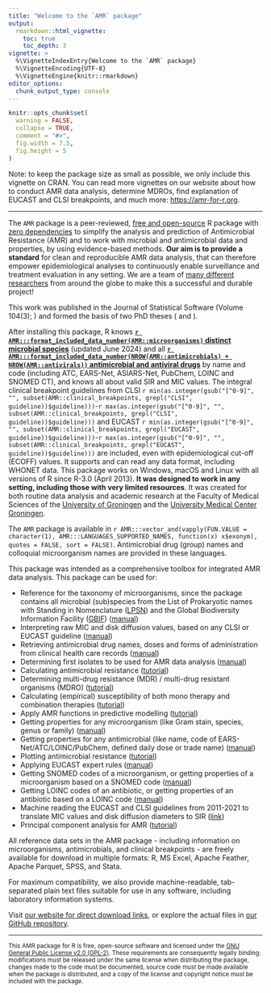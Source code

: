 ```yaml
---
title: "Welcome to the `AMR` package"
output: 
  rmarkdown::html_vignette:
    toc: true
    toc_depth: 3
vignette: >
  %\VignetteIndexEntry{Welcome to the `AMR` package}
  %\VignetteEncoding{UTF-8}
  %\VignetteEngine{knitr::rmarkdown}
editor_options: 
  chunk_output_type: console
---
```


```r
knitr::opts_chunk$set(
  warning = FALSE,
  collapse = TRUE,
  comment = "#>",
  fig.width = 7.5,
  fig.height = 5
)
```

Note: to keep the package size as small as possible, we only include this vignette on CRAN. You can read more vignettes on our website about how to conduct AMR data analysis, determine MDROs, find explanation of EUCAST and CLSI breakpoints, and much more: <https://amr-for-r.org>.

----

The `AMR` package is a peer-reviewed, [free and open-source](https://amr-for-r.org/#copyright) R package with [zero dependencies](https://en.wikipedia.org/wiki/Dependency_hell) to simplify the analysis and prediction of Antimicrobial Resistance (AMR) and to work with microbial and antimicrobial data and properties, by using evidence-based methods. **Our aim is to provide a standard** for clean and reproducible AMR data analysis, that can therefore empower epidemiological analyses to continuously enable surveillance and treatment evaluation in any setting. We are a team of [many different researchers](https://amr-for-r.org/authors.html) from around the globe to make this a successful and durable project!

This work was published in the Journal of Statistical Software (Volume 104(3); \doi{10.18637/jss.v104.i03}) and formed the basis of two PhD theses (\doi{10.33612/diss.177417131} and \doi{10.33612/diss.192486375}).

After installing this package, R knows [**`r AMR:::format_included_data_number(AMR::microorganisms)` distinct microbial species**](https://amr-for-r.org/reference/microorganisms.html) (updated June 2024) and all [**`r AMR:::format_included_data_number(NROW(AMR::antimicrobials) + NROW(AMR::antivirals))` antimicrobial and antiviral drugs**](https://amr-for-r.org/reference/antimicrobials.html) by name and code (including ATC, EARS-Net, ASIARS-Net, PubChem, LOINC and SNOMED CT), and knows all about valid SIR and MIC values. The integral clinical breakpoint guidelines from CLSI `r min(as.integer(gsub("[^0-9]", "", subset(AMR::clinical_breakpoints, grepl("CLSI", guideline))$guideline)))`-`r max(as.integer(gsub("[^0-9]", "", subset(AMR::clinical_breakpoints, grepl("CLSI", guideline))$guideline)))` and EUCAST `r min(as.integer(gsub("[^0-9]", "", subset(AMR::clinical_breakpoints, grepl("EUCAST", guideline))$guideline)))`-`r max(as.integer(gsub("[^0-9]", "", subset(AMR::clinical_breakpoints, grepl("EUCAST", guideline))$guideline)))` are included, even with epidemiological cut-off (ECOFF) values. It supports and can read any data format, including WHONET data. This package works on Windows, macOS and Linux with all versions of R since R-3.0 (April 2013). **It was designed to work in any setting, including those with very limited resources**. It was created for both routine data analysis and academic research at the Faculty of Medical Sciences of the [University of Groningen](https://www.rug.nl) and the [University Medical Center Groningen](https://www.umcg.nl).

The `AMR` package is available in `r AMR:::vector_and(vapply(FUN.VALUE = character(1), AMR:::LANGUAGES_SUPPORTED_NAMES, function(x) x$exonym), quotes = FALSE, sort = FALSE)`. Antimicrobial drug (group) names and colloquial microorganism names are provided in these languages.

This package was intended as a comprehensive toolbox for integrated AMR data analysis. This package can be used for:

  * Reference for the taxonomy of microorganisms, since the package contains all microbial (sub)species from the List of Prokaryotic names with Standing in Nomenclature ([LPSN]((https://lpsn.dsmz.de))) and the Global Biodiversity Information Facility ([GBIF](https://www.gbif.org)) ([manual](https://amr-for-r.org/reference/mo_property.html))
  * Interpreting raw MIC and disk diffusion values, based on any CLSI or EUCAST guideline ([manual](https://amr-for-r.org/reference/as.sir.html))
  * Retrieving antimicrobial drug names, doses and forms of administration from clinical health care records ([manual](https://amr-for-r.org/reference/ab_from_text.html))
  * Determining first isolates to be used for AMR data analysis ([manual](https://amr-for-r.org/reference/first_isolate.html))
  * Calculating antimicrobial resistance ([tutorial](https://amr-for-r.org/articles/AMR.html))
  * Determining multi-drug resistance (MDR) / multi-drug resistant organisms (MDRO) ([tutorial](https://amr-for-r.org/articles/MDR.html))
  * Calculating (empirical) susceptibility of both mono therapy and combination therapies ([tutorial](https://amr-for-r.org/articles/AMR.html))
  * Apply AMR functions in predictive modelling ([tutorial](https://amr-for-r.org/articles/AMR_with_tidymodels.html))
  * Getting properties for any microorganism (like Gram stain, species, genus or family) ([manual](https://amr-for-r.org/reference/mo_property.html))
  * Getting properties for any antimicrobial (like name, code of EARS-Net/ATC/LOINC/PubChem, defined daily dose or trade name) ([manual](https://amr-for-r.org/reference/ab_property.html))
  * Plotting antimicrobial resistance ([tutorial](https://amr-for-r.org/articles/AMR.html))
  * Applying EUCAST expert rules ([manual](https://amr-for-r.org/reference/eucast_rules.html))
  * Getting SNOMED codes of a microorganism, or getting properties of a microorganism based on a SNOMED code ([manual](https://amr-for-r.org/reference/mo_property.html))
  * Getting LOINC codes of an antibiotic, or getting properties of an antibiotic based on a LOINC code ([manual](https://amr-for-r.org/reference/ab_property.html))
  * Machine reading the EUCAST and CLSI guidelines from 2011-2021 to translate MIC values and disk diffusion diameters to SIR ([link](https://amr-for-r.org/articles/datasets.html))
  * Principal component analysis for AMR ([tutorial](https://amr-for-r.org/articles/PCA.html))
  
All reference data sets in the AMR package - including information on microorganisms, antimicrobials, and clinical breakpoints - are freely available for download in multiple formats: R, MS Excel, Apache Feather, Apache Parquet, SPSS, and Stata.

For maximum compatibility, we also provide machine-readable, tab-separated plain text files suitable for use in any software, including laboratory information systems.

Visit [our website for direct download links](https://amr-for-r.org/articles/datasets.html), or explore the actual files in [our GitHub repository](https://github.com/msberends/AMR/tree/main/data-raw/datasets).

----

<small>
This AMR package for R is free, open-source software and licensed under the [GNU General Public License v2.0 (GPL-2)](https://amr-for-r.org/LICENSE-text.html). These requirements are consequently legally binding: modifications must be released under the same license when distributing the package, changes made to the code must be documented, source code must be made available when the package is distributed, and a copy of the license and copyright notice must be included with the package.
</small>
